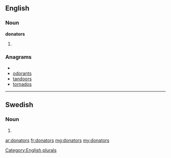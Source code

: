 ==English==

===Noun===
'''donators'''

# {{plural of|[[donator]]}}

===Anagrams===
* {{alphagram|adnoorst}}
* [[odorants#English|odorants]]
* [[tandoors#English|tandoors]]
* [[tornados#English|tornados]]


[[Category:English plurals]]

----

==Swedish==

===Noun===
{{infl|sv|noun form}}

# {{sv-noun-form-indef-gen|donator}}

[[ar:donators]]
[[fr:donators]]
[[mg:donators]]
[[my:donators]]